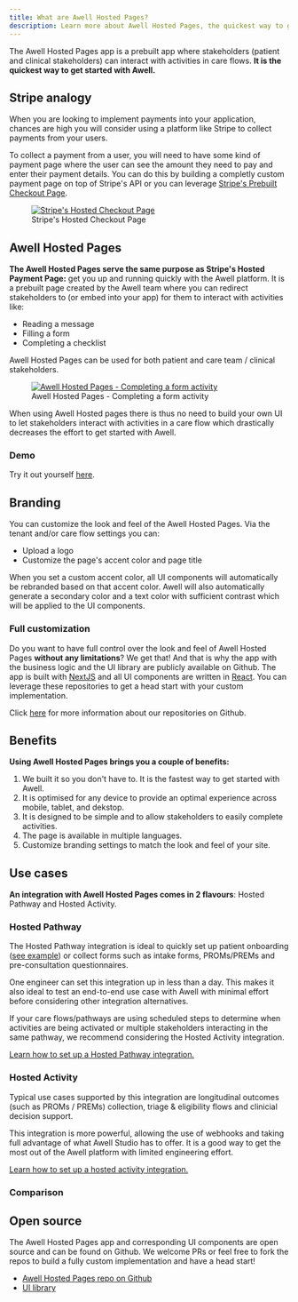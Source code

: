 ```yaml
---
title: What are Awell Hosted Pages?
description: Learn more about Awell Hosted Pages, the quickest way to get started with Awell
---
```


The Awell Hosted Pages app is a prebuilt app where stakeholders (patient and clinical stakeholders) can interact with activities in care flows. **It is the quickest way to get started with Awell.**

## Stripe analogy

When you are looking to implement payments into your application, chances are high you will consider using a platform like Stripe to collect payments from your users.

To collect a payment from a user, you will need to have some kind of payment page where the user can see the amount they need to pay and enter their payment details. You can do this by building a completly custom payment page on top of Stripe's API or you can leverage [Stripe's Prebuilt Checkout Page](https://stripe.com/en-gb-be/payments/checkout).

<figure className="w-full flex flex-col justify-center text-center">
  <a
    href="https://b.stripecdn.com/docs-statics-srv/assets/bd5ffc39f955d37bb53ef7d854ae4474.png"
    target="_blank"
    className="custom-link"
  >
    <img
      src="https://b.stripecdn.com/docs-statics-srv/assets/bd5ffc39f955d37bb53ef7d854ae4474.png"
      alt="Stripe's Hosted Checkout Page"
      className="w-full sm:w-10/12 mx-auto p-4 bg-white rounded-lg"
    />
  </a>
  <figcaption className="dark:text-slate-400 pt-1">
    Stripe's Hosted Checkout Page
  </figcaption>
</figure>

## Awell Hosted Pages

**The Awell Hosted Pages serve the same purpose as Stripe's Hosted Payment Page:** get you up and running quickly with the Awell platform. It is a prebuilt page created by the Awell team where you can redirect stakeholders to (or embed into your app) for them to interact with activities like:

- Reading a message
- Filling a form
- Completing a checklist

Awell Hosted Pages can be used for both patient and care team / clinical stakeholders.

<figure className="w-full flex flex-col justify-center text-center">
  <a
    href="https://res.cloudinary.com/da7x4rzl4/image/upload/v1673456657/Developer%20portal/awell-hosted-pages.png"
    target="_blank"
    className="custom-link"
  >
    <img
      src="https://res.cloudinary.com/da7x4rzl4/image/upload/v1673456657/Developer%20portal/awell-hosted-pages.png"
      alt="Awell Hosted Pages - Completing a form activity"
      className="w-full sm:w-11/12 mx-auto bg-white rounded-lg"
    />
  </a>
  <figcaption className="dark:text-slate-400 pt-1">
    Awell Hosted Pages - Completing a form activity
  </figcaption>
</figure>

When using Awell Hosted pages there is thus no need to build your own UI to let stakeholders interact with activities in a care flow which drastically decreases the effort to get started with Awell.

### Demo

Try it out yourself [here](https://orchestration-stories.vercel.app/stories/hosted-pathway).

## Branding

You can customize the look and feel of the Awell Hosted Pages. Via the tenant and/or care flow settings you can:

- Upload a logo
- Customize the page's accent color and page title

<Alert type="info" title="Setting a new accent color">
  <p>
    When you set a custom accent color, all UI components will automatically be
    rebranded based on that accent color. Awell will also automatically generate
    a secondary color and a text color with sufficient contrast which will be
    applied to the UI components.
  </p>
</Alert>

### Full customization

Do you want to have full control over the look and feel of Awell Hosted Pages **without any limitations**? We get that! And that is why the app with the business logic and the UI library are publicly available on Github. The app is built with [NextJS](https://nextjs.org/) and all UI components are written in [React](https://reactjs.org/). You can leverage these repositories to get a head start with your custom implementation.

Click [here](#open-source) for more information about our repositories on Github.

## Benefits

**Using Awell Hosted Pages brings you a couple of benefits:**

1. We built it so you don't have to. It is the fastest way to get started with Awell.
2. It is optimised for any device to provide an optimal experience across mobile, tablet, and dekstop.
3. It is designed to be simple and to allow stakeholders to easily complete activities.
4. The page is available in multiple languages.
5. Customize branding settings to match the look and feel of your site.

## Use cases

**An integration with Awell Hosted Pages comes in 2 flavours**: Hosted Pathway and Hosted Activity.

### Hosted Pathway

The Hosted Pathway integration is ideal to quickly set up patient onboarding ([see example](https://orchestration-stories.vercel.app/stories/hosted-pathway)) or collect forms such as intake forms, PROMs/PREMs and pre-consultation questionnaires.

One engineer can set this integration up in less than a day. This makes it also ideal to test an end-to-end use case with Awell with minimal effort before considering other integration alternatives.

If your care flows/pathways are using scheduled steps to determine when activities are being activated or multiple stakeholders interacting in the same pathway, we recommend considering the Hosted Activity integration.

[Learn how to set up a Hosted Pathway integration.](/awell-orchestration/docs/activities/awell-hosted-pages/hosted-pathway-guide)

### Hosted Activity

Typical use cases supported by this integration are longitudinal outcomes (such as PROMs / PREMs) collection, triage & eligibility flows and clinicial decision support.

This integration is more powerful, allowing the use of webhooks and taking full advantage of what Awell Studio has to offer. It is a good way to get the most out of the Awell platform with limited engineering effort.

[Learn how to set up a hosted activity integration.](/awell-orchestration/docs/activities/awell-hosted-pages/hosted-activity-guide)

### Comparison

<div className="mt-8 mb-12">
  <UseCasesComparisonTable />
</div>

## Open source

The Awell Hosted Pages app and corresponding UI components are open source and can be found on Github. We welcome PRs or feel free to fork the repos to build a fully custom implementation and have a head start!

- [Awell Hosted Pages repo on Github](https://github.com/awell-health/hosted-pages)
- [UI library](https://developers.awellhealth.com/awell-orchestration/developer-tools/sdks/ui-library)
